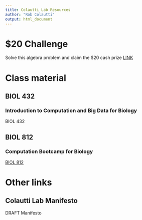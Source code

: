 ```yaml
---
title: Colautti Lab Resources
author: "Rob Colautti"
output: html_document
---
```



# $20 Challenge

Solve this algebra problem and claim the $20 cash prize [LINK](./Colonize_Model.html)

# Class material

## BIOL 432

### Introduction to Computation and Big Data for Biology

BIOL 432

## BIOL 812

### Computation Bootcamp for Biology

[BIOL 812](biol812.html)

# Other links

## Colautti Lab Manifesto

DRAFT Manifesto

